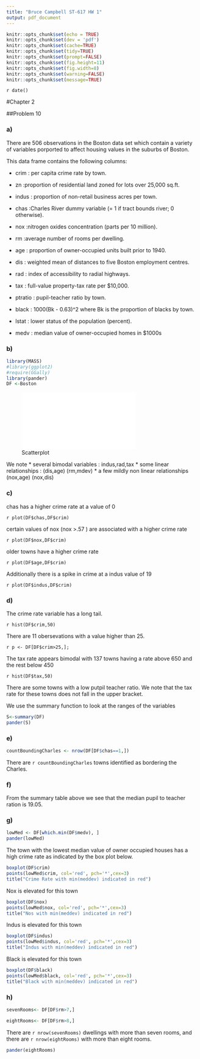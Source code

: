 ```yaml
---
title: "Bruce Campbell ST-617 HW 1"
output: pdf_document
---
```


```r
knitr::opts_chunk$set(echo = TRUE)
knitr::opts_chunk$set(dev = 'pdf')
knitr::opts_chunk$set(cache=TRUE)
knitr::opts_chunk$set(tidy=TRUE)
knitr::opts_chunk$set(prompt=FALSE)
knitr::opts_chunk$set(fig.height=11)
knitr::opts_chunk$set(fig.width=8)
knitr::opts_chunk$set(warning=FALSE)
knitr::opts_chunk$set(message=TRUE)
```

`r date()`

#Chapter 2

##Problem 10

### a)
There are 506 observations in the Boston data set which contain a variety of variables porported to affect housing values in the suburbs of Boston. 

This data frame contains the following columns:

* crim : per capita crime rate by town.

* zn :proportion of residential land zoned for lots over 25,000 sq.ft.

* indus : proportion of non-retail business acres per town.

* chas :Charles River dummy variable (= 1 if tract bounds river; 0 otherwise).

* nox :nitrogen oxides concentration (parts per 10 million).

* rm :average number of rooms per dwelling.

* age : proportion of owner-occupied units built prior to 1940.

* dis : weighted mean of distances to five Boston employment centres.

* rad : index of accessibility to radial highways.

* tax : full-value property-tax rate per \$10,000.

* ptratio : pupil-teacher ratio by town.

* black : 1000(Bk - 0.63)^2 where Bk is the proportion of blacks by town.

* lstat : lower status of the population (percent).

* medv : median value of owner-occupied homes in \$1000s

### b) 
```r
library(MASS)
#library(ggplot2)
#require(GGally)
library(pander)
DF <-Boston
```
![Scatterplot](image.pdf)

We note 
* several bimodal variables : indus,rad,tax
* some linear relationships :  (dis,age) (rm,mdev)
* a few mildly non linear relationships (nox,age) (nox,dis)

### c) 
chas has a higher crime rate at a value of 0

`r plot(DF$chas,DF$crim)`

certain values of nox (nox >.57 ) are associated with a higher crime rate 

`r plot(DF$nox,DF$crim)`

older towns have a higher crime rate

`r plot(DF$age,DF$crim)`

Additionally there is a spike in crime at a indus value of 19

`r plot(DF$indus,DF$crim)`

### d)
The crime rate variable has a long tail. 

`r hist(DF$crim,50)`

There are 11 obersevations with a value higher than 25.

`r p <- DF[DF$crim>25,]; `

The tax rate appears bimodal with 137 towns having a rate above 650 and the rest below 450

`r hist(DF$tax,50)`

There are some towns with a low putpil teacher ratio. We note that the tax rate for these towns does not fall in the upper bracket. 

We use the summary function to look at the ranges of the variables
```r
S<-summary(DF)
pander(S)
```
### e) 

```r
countBoundingCharles <- nrow(DF[DF$chas==1,])
```
There are `r countBoundingCharles` towns identified as bordering the Charles.

### f) 
From the summary table above we see that the median pupil to teacher ration is 19.05.

### g)
```r
lowMed <- DF[which.min(DF$medv), ]
pander(lowMed)
```
The town with the lowest median value of owner occupied houses has a high crime rate as indicated by the box plot below.

```r
boxplot(DF$crim)
points(lowMed$crim, col='red', pch='*',cex=3)
title("Crime Rate with min(meddev) indicated in red")
```

Nox is elevated for this town

```r
boxplot(DF$nox)
points(lowMed$nox, col='red', pch='*',cex=3)
title("Nos with min(meddev) indicated in red")
```

Indus is elevated for this town

```r
boxplot(DF$indus)
points(lowMed$indus, col='red', pch='*',cex=3)
title("Indus with min(meddev) indicated in red")
```

Black is elevated for this town
```r
boxplot(DF$black)
points(lowMed$black, col='red', pch='*',cex=3)
title("Black with min(meddev) indicated in red")
```


### h) 

```r
sevenRooms<- DF[DF$rm>7,]

eightRooms<- DF[DF$rm>8,]
```

There are `r nrow(sevenRooms)` dwellings with more than seven rooms, and there are `r nrow(eightRooms)` with more than eight rooms.  

```r
pander(eightRooms)

```






